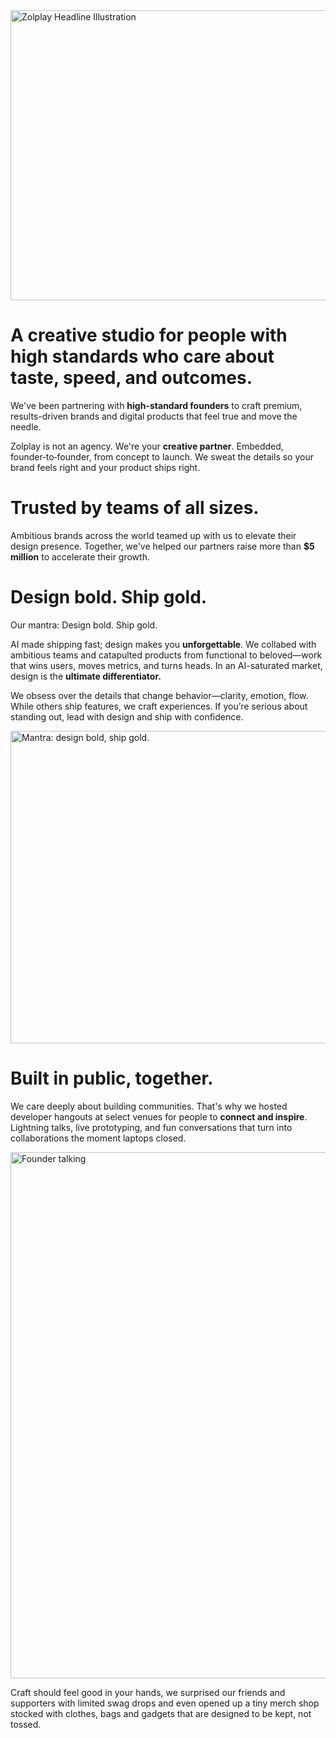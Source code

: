 <Image src="https://cdn.zolplay.com/zolplay-headline-illustration.png" width="1024" height="464" alt='Zolplay Headline Illustration' priority className="dark:invert-90" />

# A <Gradient>creative studio</Gradient> for people with high standards who care about <Gradient>taste, speed, and outcomes</Gradient>.

We've been partnering with <b>high-standard founders</b> to craft <Red>premium, results-driven</Red> brands and digital products that feel true and move the needle.

Zolplay is not an agency. We're your **creative partner**. Embedded, founder‑to‑founder, from concept to launch. We sweat the details so your brand feels right and your product ships right.

<BackgroundVideo src="https://cdn.zolplay.com/vids/banner-art.mp4" aspectRatio="3/1" className="mb-6" />

# Trusted by teams of all sizes.

Ambitious brands across the world teamed up with us to elevate their design presence. Together, we've helped our partners raise more than **$5 million** to accelerate their growth.

<PartnerLogoWall />

<BackgroundVideo src="https://cdn.zolplay.com/vids/partner-logos.mp4" aspectRatio="16/9" className="mb-6" />

# Design bold. Ship gold.

Our mantra: <Gradient>Design bold. Ship gold.</Gradient>

AI made shipping fast; design makes you **unforgettable**. We collabed with ambitious teams and catapulted products from functional to beloved—work that wins users, moves metrics, and turns heads. In an AI-saturated market, design is the **ultimate differentiator.**

We obsess over the details that change behavior—clarity, emotion, flow. While others ship features, we craft experiences. If you’re serious about standing out, lead with design and ship with confidence.

<Image src="https://cdn.zolplay.com/pics/mantra.webp" alt='Mantra: design bold, ship gold.' width="1500" height="500" />

# Built in public, together.
We care deeply about building communities. That's why we hosted developer hangouts at select venues for people to **connect and inspire**. Lightning talks, live prototyping, and fun conversations that turn into collaborations the moment laptops closed.

<Image src="https://cdn.zolplay.com/pics/founder-talking.webp" alt='Founder talking' width="1500" height="842" />

<Gradient>Craft should feel good in your hands</Gradient>, we surprised our friends and supporters with limited swag drops and even opened up a tiny merch shop stocked with clothes, bags and gadgets that are designed to be kept, not tossed.

<BackgroundVideo src="https://cdn.zolplay.com/vids/hangouts-reel.mp4" aspectRatio="4/3" />

<BackgroundVideo src="https://cdn.zolplay.com/vids/swag-shop-reel.mp4" aspectRatio="16/9" />
